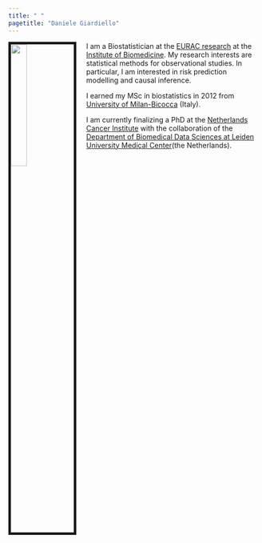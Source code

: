 ```yaml
---
title: " "
pagetitle: "Daniele Giardiello"
---
```


<link rel="stylesheet" href="styles.css" type="text/css">
<link rel="stylesheet" href="academicicons/css/academicons.min.css"/>

<img src="images/DanieleGiardiello.jpg" style="width:25%; border:5px solid; margin-right: 20px" align="left">

I am a Biostatistician at the [EURAC research](https://www.eurac.edu/en) at the [Institute of Biomedicine](https://www.eurac.edu/en/institutes-centers/institute-for-biomedicine).
My research interests are statistical methods for observational studies. In particular, I am interested in risk prediction modelling and causal inference.

I earned my MSc in biostatistics in 2012 from  [University of Milan-Bicocca](https://en.unimib.it/) (Italy).

I am currently finalizing a PhD at the [Netherlands Cancer Institute](https://www.nki.nl/) with the collaboration of the [Department of Biomedical Data Sciences at Leiden University Medical Center](https://www.lumc.nl/org/bds/)(the Netherlands). 



